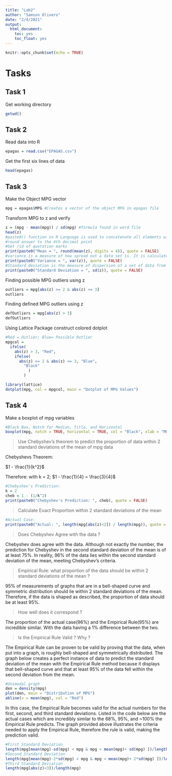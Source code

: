 ```yaml
---
title: "Lab2"
author: "Samson Olivero"
date: "2/4/2021"
output: 
  html_document:
    toc: yes
    toc_float: yes
---
```


```r
knitr::opts_chunk$set(echo = TRUE)
```

# Tasks

## Task 1

Get working directory

```r
getwd()
```

## Task 2

Read data into R

```r
epagas = read.csv("EPAGAS.csv")
```

Get the first six lines of data

```r
head(epagas)
```

## Task 3

Make the Object MPG vector 

```r
mpg = epagas$MPG #Creates a vector of the object MPG in epagas file
```

Transform MPG to z and verify

```r
z = (mpg - mean(mpg)) / sd(mpg) #formula found in word file 
head(z)
#paste0() function in R Language is used to concatenate all elements without separator.
#round answer to the 4th decimal point
#Get rid of quotation marks
print(paste0("Mean = ", round(mean(z), digits = 4)), quote = FALSE)
#variance is a measure of how spread out a data set is. It is calculated as the average squared deviation of each number from the mean of a data set
print(paste0("Variance = ", var(z)), quote = FALSE)
#Standard deviation is the measure of dispersion of a set of data from its mean. It measures the    absolute variability of a distribution
print(paste0("Standard Deviation = ", sd(z)), quote = FALSE)
```


Finding possible MPG outliers using z

```r
outliers = mpg[abs(z) >= 2 & abs(z) <= 3]
outliers
```


Finding defined MPG outliers using z

```r
defOutliers = mpg[abs(z) > 3]
defOutliers
```


Using Lattice Package construct colored dotplot

```r
#Red = Outlier; Blue= Possible Outlier
mpgcol = 
  ifelse(
    abs(z) > 3, "Red",
    ifelse(
      abs(z) >= 2 & abs(z) <= 3, "Blue",
        "Black"
          )
        )

library(lattice)
dotplot(mpg, col = mpgcol, main = "Dotplot of MPG Values")
```


## Task 4

Make a boxplot of mpg variables

```r
#Black Box, Notch for Median, Title, and Horizontal
boxplot(mpg, notch = TRUE, horizontal = TRUE, col = "Black", xlab = "MPG", main = "Boxplot of MPG")
```


>Use Chebyshev's theorem to predict the proportion of data within 2 standard deviations of the mean of mpg data

Chebyshevs Theorem:

$1 - \frac{1}{k^2}$

Therefore: with k = 2; $1 - \frac{1}{4} = \frac{3}{4}$

```r
#Chebyshev's Prediction:
k = 2
cheb = 1 - (1/k^2)
print(paste0("Chebyshev's Prediction: ", cheb), quote = FALSE)
```


>Calculate Exact Proportion within 2 standard deviations of the mean

```r
#Actual Case:
print(paste0("Actual: ", length(mpg[abs(z)<2]) / length(mpg)), quote = FALSE)
```


>Does Chebyshev Agree with the data ?

Chebyshev does agree with the data. Although not exactly the number, the prediction for Chebyshev in the second standard deviation of the mean is of at least 75%. In reality, 96% of the data lies within the second standard deviation of the mean, meeting Chebyshev's criteria.


>Empirical Rule: what proportion of the data should be within 2 standard deviations of the mean ?

95% of measurements of graphs that are in a bell-shaped curve and symmetric distribution should lie within 2 standard deviations of the mean. Therefore, if the data is shaped as described, the proportion of data should be at least 95%.


>How well does it correspond ?

The proportion of the actual case(96%) and the Empirical Rule(95%) are incredible similar. With the data having a 1% difference between the two.


>Is the Empirical Rule Valid ? Why ?

The Empirical Rule can be proven to be valid by proving that the data, when put into a graph, is roughly bell-shaped and symmetrically distributed. The graph below creates a perfect instance of data to predict the standard deviation of the mean with the Empirical Rule method because it displays that bell-shaped curve and that at least 95% of the data fell within the second deviation from the mean. 

```r
#Unimodal graph
den = density(mpg)
plot(den, main = "Distribution of MPG")
abline(v = mean(mpg), col = "Red")
```


In this case, the Empirical Rule becomes valid for the actual numbers for the first, second, and third standard deviations. Listed in the code below are the actual cases which are incredibly similar to the 68%, 95%, and ~100% the Empirical Rule predicts. The graph provided above illustrates the criteria needed to apply the Empirical Rule, therefore the rule is valid, making the prediction valid.

```r
#First Standard Deviation
length(mpg[mean(mpg)-sd(mpg) < mpg & mpg < mean(mpg)+ sd(mpg) ])/length(mpg)
#Second Standard Deviation
length(mpg[mean(mpg)-2*sd(mpg) < mpg & mpg < mean(mpg)+ 2*sd(mpg) ])/length(mpg)
#Third Standard Deviation
length(mpg[abs(z)<3])/length(mpg)
```


